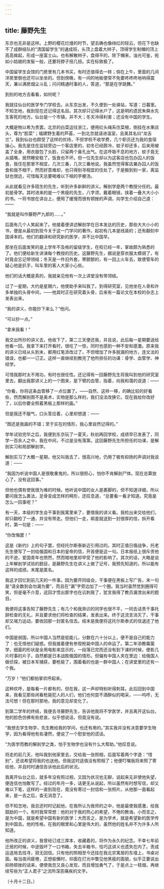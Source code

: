 ```yaml
---
---
---
```

title: 藤野先生
---



东京也无非是这样。上野的樱花烂熳的时节，望去确也像绯红的轻云，但花下也缺不了成群结队的“清国留学生”的速成班，头顶上盘着大辫子，顶得学生制帽的顶上高高耸起，形成一座富士山。也有解散辫子，盘得平的，除下帽来，油光可鉴，宛如小姑娘的发髻一般，还要将脖子扭几扭。实在标致极了。

中国留学生会馆的门房里有几本书买，有时还值得去一转；倘在上午，里面的几间洋房里倒也还可以坐坐的。但到傍晚，有一间的地板便常不免要咚咚咚地响得震天，兼以满房烟尘斗乱；问问精通时事的人，答道，“那是在学跳舞。”

到别的地方去看看，如何呢？

我就往仙台的医学专门学校去。从东京出发，不久便到一处驿站，写道：日暮里。不知怎地，我到现在还记得这名目。其次却只记得水户了，这是明的遗民朱舜水先生客死的地方。仙台是一个市镇，并不大；冬天冷得利害；还没有中国的学生。

大概是物以希为贵罢。北京的白菜运往浙江，便用红头绳系住菜根，倒挂在水果店头，尊为“胶菜”；福建野生着的芦荟，一到北京就请进温室，且美其名曰“龙舌兰”。我到仙台也颇受了这样的优待，不但学校不收学费，几个职员还为我的食宿操心。我先是住在监狱旁边一个客店里的，初冬已经颇冷，蚊子却还多，后来用被盖了全身，用衣服包了头脸，只留两个鼻孔出气。在这呼吸不息的地方，蚊子竟无从插嘴，居然睡安稳了。饭食也不坏。但一位先生却以为这客店也包办囚人的饭食，我住在那里不相宜，几次三番，几次三番地说。我虽然觉得客店兼办囚人的饭食和我不相干，然而好意难却，也只得别寻相宜的住处了。于是搬到别一家，离监狱也很远，可惜每天总要喝难以下咽的芋梗汤。

从此就看见许多陌生的先生，听到许多新鲜的讲义。解剖学是两个教授分任的。最初是骨学。其时进来的是一个黑瘦的先生，八字须，戴着眼镜，挟着一叠大大小小的书。一将书放在讲台上，便用了缓慢而很有顿挫的声调，向学生介绍自己道：——

“我就是叫作藤野严九郎的……。”

后面有几个人笑起来了。他接着便讲述解剖学在日本发达的历史，那些大大小小的书，便是从最初到现今关于这一门学问的著作。起初有几本是线装的；还有翻刻中国译本的。他们的翻译和研究新的医学，并不比中国早。

那坐在后面发笑的是上学年不及格的留级学生，在校已经一年，掌故颇为熟悉的了。他们便给新生讲演每个教授的历史。这藤野先生，据说是穿衣服太模胡了，有时竟会忘记带领结；冬天是一件旧外套，寒颤颤的，有一回上火车去，致使管车的疑心他是扒手，叫车里的客人大家小心些。

他们的话大概是真的，我就亲见他有一次上讲堂没有带领结。

过了一星期，大约是星期六，他使助手来叫我了。到得研究室，见他坐在人骨和许多单独的头骨中间，——他其时正在研究着头骨，后来有一篇论文在本校的杂志上发表出来。

“我的讲义，你能抄下来么？”他问。

“可以抄一点。”

“拿来我看！”

我交出所抄的讲义去，他收下了，第二三天便还我，并且说，此后每一星期要送给他看一回。我拿下来打开看时，很吃了一惊，同时也感到一种不安和感激。原来我的讲义已经从头到末，都用红笔添改过了，不但增加了许多脱漏的地方，连文法的错误，也都一一订正。这样一直继续到教完了他所担任的功课：骨学、血管学、神经学。

可惜我那时太不用功，有时也很任性。还记得有一回藤野先生将我叫到他的研究室里去，翻出我那讲义上的一个图来，是下臂的血管，指着，向我和蔼的说道：——

“你看，你将这条血管移了一点位置了。——自然，这样一移，的确比较的好看些，然而解剖图不是美术，实物是那么样的，我们没法改换它。现在我给你改好了，以后你要全照着黑板上那样的画。”

但是我还不服气，口头答应着，心里却想道：——

“图还是我画的不错；至于实在的情形，我心里自然记得的。”

学年试验完毕之后，我便到东京玩了一夏天，秋初再回学校，成绩早已发表了，同学一百余人之中，我在中间，不过是没有落第。这回藤野先生所担任的功课，是解剖实习和局部解剖学。

解剖实习了大概一星期，他又叫我去了，很高兴地，仍用了极有抑扬的声调对我说道：——

“我因为听说中国人是很敬重鬼的，所以很担心，怕你不肯解剖尸体。现在总算放心了，没有这回事。”

但他也偶有使我很为难的时候。他听说中国的女人是裹脚的，但不知道详细，所以要问我怎么裹法，足骨变成怎样的畸形，还叹息道，“总要看一看才知道。究竟是怎么一回事呢？”

有一天，本级的学生会干事到我寓里来了，要借我的讲义看。我检出来交给他们，却只翻检了一通，并没有带走。但他们一走，邮差就送到一封很厚的信，拆开看时，第一句是：——

“你改悔罢！”

这是《新约》上的句子罢，但经托尔斯泰新近引用过的。其时正值日俄战争，托老先生便写了一封给俄国和日本的皇帝的信，开首便是这一句。日本报纸上很斥责他的不逊，爱国青年也愤然，然而暗地里却早受了他的影响了。其次的话，大略是说上年解剖学试验的题目，是藤野先生在讲义上做了记号，我预先知道的，所以能有这样的成绩。末尾是匿名。

我这才回忆到前几天的一件事。因为要开同级会，干事便在黑板上写广告，末一句是“请全数到会勿漏为要”，而且在“漏”字旁边加了一个圈。我当时虽然觉到圈得可笑，但是毫不介意，这回才悟出那字也在讥刺我了，犹言我得了教员漏泄出来的题目。

我便将这事告知了藤野先生；有几个和我熟识的同学也很不平，一同去诘责干事托辞检查的无礼，并且要求他们将检查的结果，发表出来。终于这流言消灭了，干事却又竭力运动，要收回那一封匿名信去。结末是我便将这托尔斯泰式的信退还了他们。

中国是弱国，所以中国人当然是低能儿，分数在六十分以上，便不是自己的能力了：也无怪他们疑惑。但我接着便有参观枪毙中国人的命运了。第二年添教霉菌学，细菌的形状是全用电影来显示的，一段落已完而还没有到下课的时候，便影几片时事的片子，自然都是日本战胜俄国的情形。但偏有中国人夹在里边：给俄国人做侦探，被日本军捕获，要枪毙了，围着看的也是一群中国人；在讲堂里的还有一个我。

“万岁！”他们都拍掌欢呼起来。

这种欢呼，是每看一片都有的，但在我，这一声却特别听得刺耳。此后回到中国来，我看见那些闲看枪毙犯人的人们，他们也何尝不酒醉似的喝采，——呜呼，无法可想！但在那时那地，我的意见却变化了。

到第二学年的终结，我便去寻藤野先生，告诉他我将不学医学，并且离开这仙台。他的脸色仿佛有些悲哀，似乎想说话，但竟没有说。

“我想去学生物学，先生教给我的学问，也还有用的。”其实我并没有决意要学生物学，因为看得他有些凄然，便说了一个慰安他的谎话。

“为医学而教的解剖学之类，怕于生物学也没有什么大帮助。”他叹息说。

将走的前几天，他叫我到他家里去，交给我一张照相，后面写着两个字道：“惜别”，还说希望将我的也送他。但我这时适值没有照相了；他便叮嘱我将来照了寄给他，并且时时通信告诉他此后的状况。

我离开仙台之后，就多年没有照过相，又因为状况也无聊，说起来无非使他失望，便连信也怕敢写了。经过的年月一多，话更无从说起，所以虽然有时想写信，却又难以下笔，这样的一直到现在，竟没有寄过一封信和一张照片。从他那一面看起来，是一去之后，杳无消息了。

但不知怎地，我总还时时记起他，在我所认为我师的之中，他是最使我感激，给我鼓励的一个。有时我常常想：他的对于我的热心的希望，不倦的教诲，小而言之，是为中国，就是希望中国有新的医学；大而言之，是为学术，就是希望新的医学传到中国去。他的性格，在我的眼里和心里是伟大的，虽然他的姓名并不为许多人所知道。

他所改正的讲义，我曾经订成三厚本，收藏着的，将作为永久的纪念。不幸七年前迁居的时候，中途毁坏了一口书箱，失去半箱书，恰巧这讲义也遗失在内了。责成运送局去找寻，寂无回信。只有他的照相至今还挂在我北京寓居的东墙上，书桌对面。每当夜间疲倦，正想偷懒时，仰面在灯光中瞥见他黑瘦的面貌，似乎正要说出抑扬顿挫的话来，便使我忽又良心发现，而且增加勇气了，于是点上一枝烟，再继续写些为“正人君子”之流所深恶痛疾的文字。

（十月十二日。）